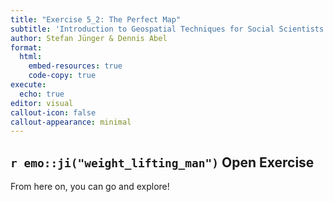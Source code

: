 ```yaml
---
title: "Exercise 5_2: The Perfect Map"
subtitle: 'Introduction to Geospatial Techniques for Social Scientists in R'
author: Stefan Jünger & Dennis Abel
format: 
  html:
    embed-resources: true
    code-copy: true
execute:
  echo: true
editor: visual
callout-icon: false
callout-appearance: minimal
---
```


::: callout-note
## `r emo::ji("weight_lifting_man")` Open Exercise

From here on, you can go and explore!
:::
